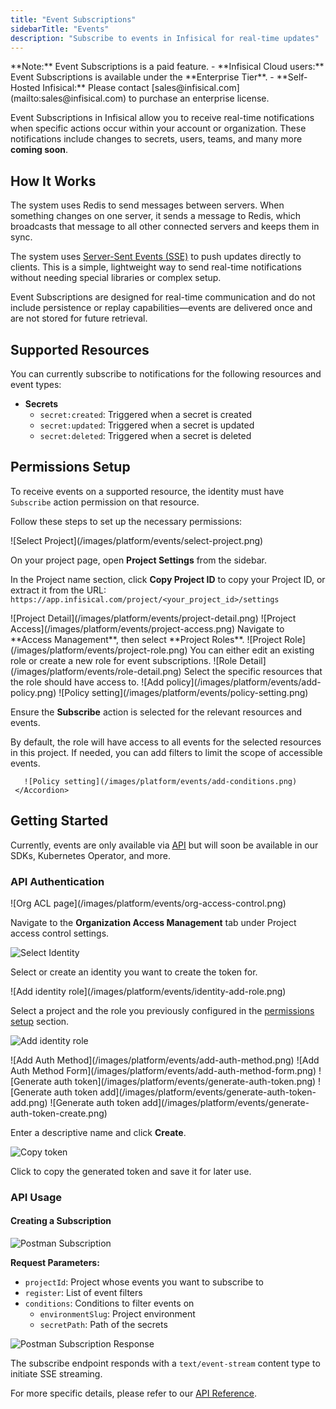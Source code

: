 ```yaml
---
title: "Event Subscriptions"
sidebarTitle: "Events"
description: "Subscribe to events in Infisical for real-time updates"
---
```


<Info>
  **Note:** Event Subscriptions is a paid feature. - **Infisical Cloud users:** Event Subscriptions is available under
  the **Enterprise Tier**. - **Self-Hosted Infisical:** Please contact [sales@infisical.com](mailto:sales@infisical.com)
  to purchase an enterprise license.
</Info>

Event Subscriptions in Infisical allow you to receive real-time notifications when specific actions occur within your account or organization. These notifications include changes to secrets, users, teams, and many more **coming soon**.

## How It Works
The system uses Redis to send messages between servers. 
When something changes on one server, it sends a message to Redis, which broadcasts that message to all other connected servers and keeps them in sync.

The system uses [Server-Sent Events (SSE)](https://developer.mozilla.org/en-US/docs/Web/API/Server-sent_events) to push updates directly to clients. This is a simple, lightweight way to send real-time notifications without needing special libraries or complex setup.

<Note>
  Event Subscriptions are designed for real-time communication and do not include persistence or replay
  capabilities—events are delivered once and are not stored for future retrieval.
</Note>

## Supported Resources

You can currently subscribe to notifications for the following resources and event types:

- **Secrets**
  - `secret:created`: Triggered when a secret is created
  - `secret:updated`: Triggered when a secret is updated
  - `secret:deleted`: Triggered when a secret is deleted

## Permissions Setup

To receive events on a supported resource, the identity must have `Subscribe` action permission on that resource.

Follow these steps to set up the necessary permissions:

<Steps>
 <Step title="Select a project and copy the Project ID">
   ![Select Project](/images/platform/events/select-project.png)
   
   On your project page, open **Project Settings** from the sidebar.
   
   In the Project name section, click **Copy Project ID** to copy your Project ID, or extract it from the URL:
   `https://app.infisical.com/project/<your_project_id>/settings`
 </Step>

<Step title="Navigate to Access Management and open Project Roles">
  ![Project Detail](/images/platform/events/project-detail.png) ![Project
  Access](/images/platform/events/project-access.png) Navigate to **Access Management**, then select **Project Roles**.
</Step>

<Step title="Select an existing role or create a new one">
  ![Project Role](/images/platform/events/project-role.png) You can either edit an existing role or create a new role
  for event subscriptions.
</Step>

<Step title="Assign policies to the role">
  ![Role Detail](/images/platform/events/role-detail.png) Select the specific resources that the role should have access
  to. ![Add policy](/images/platform/events/add-policy.png)
</Step>

 <Step title="Enable the Subscribe action in permissions">
   ![Policy setting](/images/platform/events/policy-setting.png)
   
   Ensure the **Subscribe** action is selected for the relevant resources and events.
   
   <AccordionGroup>
     <Accordion title="Add conditions to your permissions">
       By default, the role will have access to all events for the selected resources in this project. If needed, you can add filters to limit the scope of accessible events.
       
       ![Policy setting](/images/platform/events/add-conditions.png)
     </Accordion>
   </AccordionGroup>
 </Step>
</Steps>

## Getting Started

Currently, events are only available via [API](/api-reference/endpoints/events) but will soon be available in our SDKs, Kubernetes Operator, and more.

### API Authentication

<Steps>
 <Step title="Navigate to Organization Access Control and select an Identity">
   ![Org ACL page](/images/platform/events/org-access-control.png)
   
   Navigate to the **Organization Access Management** tab under Project access control settings.
   
   ![Select Identity](/images/platform/events/identity-selector.png)
   
   Select or create an identity you want to create the token for.
 </Step>

 <Step title="Assign a project and role to the Identity">
   ![Add identity role](/images/platform/events/identity-add-role.png)

Select a project and the role you previously configured in the [permissions setup](#permissions-setup) section.

![Add identity role](/images/platform/events/identity-add-project.png)

 </Step>

<Step title="Add authentication method Token Auth">
  ![Add Auth Method](/images/platform/events/add-auth-method.png) ![Add Auth Method
  Form](/images/platform/events/add-auth-method-form.png)
</Step>

 <Step title="Generate an authentication token">
   ![Generate auth token](/images/platform/events/generate-auth-token.png)
   ![Generate auth token add](/images/platform/events/generate-auth-token-add.png)
   ![Generate auth token add](/images/platform/events/generate-auth-token-create.png)
   
   Enter a descriptive name and click **Create**.

![Copy token](/images/platform/events/copy-generated-token.png)

Click to copy the generated token and save it for later use.

 </Step>
</Steps>

### API Usage

#### Creating a Subscription

![Postman Subscription](/images/platform/events/postman-subscribe.png)

**Request Parameters:**

- `projectId`: Project whose events you want to subscribe to
- `register`: List of event filters
- `conditions`: Conditions to filter events on
  - `environmentSlug`: Project environment
  - `secretPath`: Path of the secrets

![Postman Subscription Response](/images/platform/events/postman-sse-response.png)

The subscribe endpoint responds with a `text/event-stream` content type to initiate SSE streaming.

For more specific details, please refer to our [API Reference](/api-reference/endpoints/events).
